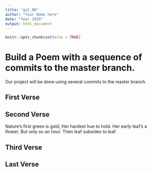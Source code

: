 ```yaml
---
title: "git_00"
author: "Your Name here"
date: "Year 2020"
output: html_document
---
```


```r
knitr::opts_chunk$set(echo = TRUE)
```
# Build a Poem with a sequence of commits to the master branch.
Our project will be done using several commits to the master branch.
<!-- Do not modify or change any text in "!--" bracketed areas such as this --- these are instructions to
you, if you change any of this the git program will notice it and compromise your git merging strategy !-->

## First Verse 
<!--Put the first five lines of a poem by Lewis Carrol in this section!-->

## Second Verse
<!--Put the first five lines of a poem by Robert Frost here!-->

Nature's first green is gold,
Her hardest hue to hold.
Her early leaf's a flower;
But only so an hour.
Then leaf subsides to leaf.

## Third Verse
<!--Put the first two verses of The Walrus and the Carpenter here!-->

## Last Verse
<!--Put a short poem of your choice 8-20 lines,here!-->
